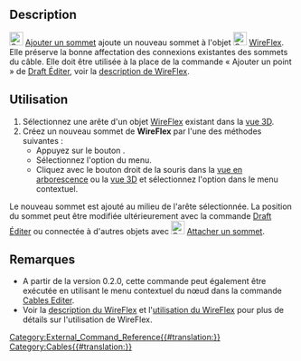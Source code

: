 <languages/>

{{Docnav/fr
|[[Cables_WireFlex/fr|WireFlex]]
|[[Cables_DelVertex/fr|Supprimer un sommet]]
|[[Cables_Workbench/fr|Cables]]
|IconL=Cables_WireFlex.svg
|IconR=Cables_DelVertex.svg
|IconC=Cables_workbench_icon.svg
}}

{{GuiCommand/fr
|Name=Cables AddVertex
|Name/fr=Cables Ajouter un sommet
|MenuLocation=Cable Wires → Add Vertex
|Workbenches=[[Cables_Workbench/fr|Cables]]
|Shortcut={{KEY|W}} {{KEY|A}}
|Version=0.1.0
|SeeAlso=[[Cables_DelVertex/fr|Cables Supprimer un sommet]]
}}

==Description==

[[Image:Cables_AddVertex.svg|24px]] [[Cables_AddVertex/fr|Ajouter un sommet]] ajoute un nouveau sommet à l'objet [[Image:Cables_WireFlex.svg|24px]] [[Cables_WireFlex/fr|WireFlex]]. Elle préserve la bonne affectation des connexions existantes des sommets du câble. Elle doit être utilisée à la place de la commande « Ajouter un point » de [[Draft_Edit/fr|Draft Éditer]], voir la [[Cables_WireFlex/fr#Description|description de WireFlex]].

<span id="Usage"></span>
==Utilisation==

# Sélectionnez une arête d'un objet [[Cables_WireFlex/fr|WireFlex]] existant dans la [[3D_view/fr|vue 3D]].
# Créez un nouveau sommet de '''WireFlex''' par l'une des méthodes suivantes :
#* Appuyez sur le bouton {{Button|[[Image:Cables_AddVertex.svg|16px]] [[Cables_AddVertex/fr|Add Vertex]]}}.
#* Sélectionnez l'option {{MenuCommand|Cable Wires → [[Image:Cables_AddVertex.svg|16px]] Add Vertex}} du menu.
#* Cliquez avec le bouton droit de la souris dans la [[Tree_view/fr|vue en arborescence]] ou la [[3D_view/fr|vue 3D]] et sélectionnez l'option {{MenuCommand|Cable Wires → [[Image:Cables_AddVertex.svg|16px]] Add Vertex}} dans le menu contextuel.

Le nouveau sommet est ajouté au milieu de l'arête sélectionnée. La position du sommet peut être modifiée ultérieurement avec la commande [[Draft_Edit/fr|Draft Éditer]] ou connectée à d'autres objets avec [[Image:Cables_AttachVertex.svg|24px]] [[Cables_AttachVertex/fr|Attacher un sommet]].

<span id="Notes"></span>
==Remarques==

* A partir de la version 0.2.0, cette commande peut également être exécutée en utilisant le menu contextuel du nœud dans la commande [[Cables_Edit/fr|Cables Editer]].
* Voir la [[Cables_WireFlex/fr#Description|description du WireFlex]] et l'[[Cables_WireFlex/fr#Utilisation|utilisation du WireFlex]] pour plus de détails sur l'utilisation de WireFlex.


{{Docnav/fr
|[[Cables_WireFlex/fr|WireFlex]]
|[[Cables_DelVertex/fr|Supprimer un sommet]]
|[[Cables_Workbench/fr|Cables]]
|IconL=Cables_WireFlex.svg
|IconR=Cables_DelVertex.svg
|IconC=Cables_workbench_icon.svg
}}

[[Category:External_Command_Reference{{#translation:}}]]
[[Category:Cables{{#translation:}}]]
